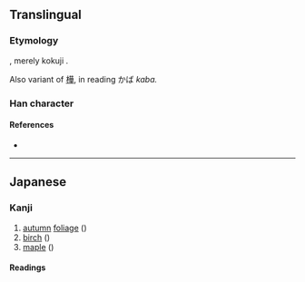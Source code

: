 {{character info/new}}
{{also|槭|糀}}
==Translingual==

===Etymology===
{{Han compound|木|花}}, merely kokuji {{ja-l|国字}}.

Also variant of [[樺]], in reading かば ''kaba.''

===Han character===
{{Han char|rn=75|rad=木|as=07|sn=11|four=|canj=DTOP|ids=⿰木花}}

====References====
* {{Han ref|kx=0537.131|dkj=15065|dj=0924.180|hdz=21210.041|uh=691B|ud=26907}}

----

==Japanese==

===Kanji===
{{ja-kanji|grade=|rs=木07}}

# [[autumn]] [[foliage]] ({{ja-l|紅葉}})
# [[birch]] ({{ja-l|樺}})
# [[maple]] ({{ja-l|紅葉}})

====Readings====
{{ja-readings
|kun=かば-, もみじ-<もみぢ-
}}